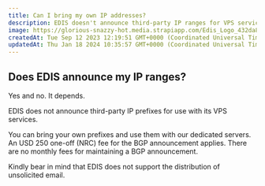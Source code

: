 ```yaml
---
title: Can I bring my own IP addresses?
description: EDIS doesn't announce third-party IP ranges for VPS services, but customers can bring their own prefixes and use them with dedicated servers for a one-time fee of $250. EDIS also doesn't support the distribution of unsolicited emails.
image: https://glorious-snazzy-hot.media.strapiapp.com/Edis_Logo_432da83b15.jpg
createdAt: Tue Sep 12 2023 12:19:51 GMT+0000 (Coordinated Universal Time)
updatedAt: Thu Jan 18 2024 10:35:57 GMT+0000 (Coordinated Universal Time)
---
```


## Does EDIS announce my IP ranges?

Yes and no. It depends.

EDIS does not announce third-party IP prefixes for use with its VPS services.

You can bring your own prefixes and use them with our dedicated servers.
An USD 250 one-off (NRC) fee for the BGP announcement applies. There are no monthly fees for maintaining a BGP announcement.

<Warning>
  Kindly bear in mind that EDIS does not support the distribution of unsolicited
  email.
</Warning>
